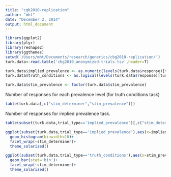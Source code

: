 ```yaml
---
title: "cgb2010-replication"
author: "mht"
date: "December 2, 2014"
output: html_document
---
```



```r
library(ggplot2)
library(plyr)
library(reshape2)
library(ggthemes)
setwd('/Users/mht/Documents/research/generics/cbg2010-replication/')
turk.data<-read.table('cbg2010_anonymized-trials.tsv',header=T)

turk.data$implied_prevalence <- as.numeric(levels(turk.data$response)[turk.data$response])
turk.data$truth_conditions <- as.logical(levels(turk.data$response)[turk.data$response])

turk.data$stim_prevalence <- factor(turk.data$stim_prevalence)

```


Number of responses for each prevalence level (for truth conditions task)
```r
table(turk.data[,c("stim_determiner","stim_prevalence")])
```

Number of responses for implied prevalence task.
```r
table(subset(turk.data,trial_type=='implied_prevalence')[,c("stim_determiner")])
```



```r
ggplot(subset(turk.data,trial_type=='implied_prevalence'),aes(x=implied_prevalence,fill=stim_determiner))+
  geom_histogram(binwidth=10)+
  facet_wrap(~stim_determiner)+
  theme_solarized()

ggplot(subset(turk.data,trial_type=='truth_conditions'),aes(x=stim_prevalence,fill=truth_conditions))+
  geom_bar(stat='bin')+
  facet_wrap(~stim_determiner)+
  theme_solarized()

```

